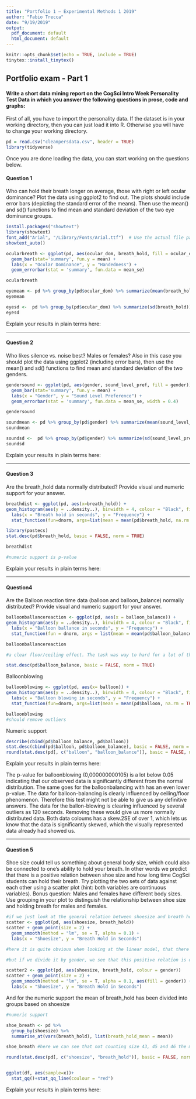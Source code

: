 ```yaml
---
title: "Portfolio 1 — Experimental Methods 1 2019"
author: "Fabio Trecca"
date: "9/19/2019"
output:
  pdf_document: default
  html_document: default
---
```


```r
knitr::opts_chunk$set(echo = TRUE, include = TRUE)
tinytex::install_tinytex()
```

## Portfolio exam - Part 1

#### Write a short data mining report on the CogSci Intro Week Personality Test Data in which you answer the following questions in prose, code and graphs:

First of all, you have to import the personality data. If the dataset is in your working directory, then you can just load it into R. Otherwise you will have to change your working directory.

```r
pd = read.csv("cleanpersdata.csv", header = TRUE)
library(tidyverse)
```

Once you are done loading the data, you can start working on the questions below.

#### Question 1

Who can hold their breath longer on average, those with right or left ocular dominance? Plot the data using ggplot2 to find out. The plots should include error bars (depicting the standard error of the means). Then use the mean() and sd() functions to find mean and standard deviation of the two eye dominance groups.


```r
install.packages("showtext")
library(showtext)
font_add("Arial", "/Library/Fonts/Arial.ttf")  # Use the actual file path
showtext_auto()

ocularbreath <- ggplot(pd, aes(ocular_dom, breath_hold, fill = ocular_dom)) +
  geom_bar(stat='summary', fun.y = mean) +
  labs(x = "Ocular Dominance", y = "Handedness") +
  geom_errorbar(stat = 'summary', fun.data = mean_se)

ocularbreath

eyemean <- pd %>% group_by(pd$ocular_dom) %>% summarize(mean(breath_hold))
eyemean

eyesd <-  pd %>% group_by(pd$ocular_dom) %>% summarize(sd(breath_hold))
eyesd

```

Explain your results in plain terms here: 

---

#### Question 2

Who likes silence vs. noise best? Males or females? Also in this case you should plot the data using ggplot2 (including error bars), then use the mean() and sd() functions to find mean and standard deviation of the two genders.

```r
gendersound <- ggplot(pd, aes(gender, sound_level_pref, fill = gender)) +
  geom_bar(stat='summary', fun.y = mean) +
  labs(x = "Gender", y = "Sound Level Preference") +
  geom_errorbar(stat = 'summary', fun.data = mean_se, width = 0.4)

gendersound

soundmean <- pd %>% group_by(pd$gender) %>% summarize(mean(sound_level_pref))
soundmean

soundsd <-  pd %>% group_by(pd$gender) %>% summarize(sd(sound_level_pref))
soundsd
```

Explain your results in plain terms here: 

---

#### Question 3

Are the breath_hold data normally distributed? Provide visual and numeric support for your answer.

```r
breathdist <- ggplot(pd, aes(x=breath_hold)) +
geom_histogram(aes(y = ..density..), binwidth = 4, colour = "Black", fill = "Red") +
  labs(x = "Breath hold in seconds", y = "Frequency") +
  stat_function(fun=dnorm, args=list(mean = mean(pd$breath_hold, na.rm = TRUE), sd(pd$breath_hold, na.rm = TRUE)), colour = "yellow", size = 3)

library(pastecs)
stat.desc(pd$breath_hold, basic = FALSE, norm = TRUE)

breathdist

#numeric support is p-value

```


Explain your results in plain terms here: 

---

#### Question4

Are the Balloon reaction time data (balloon and balloon_balance) normally distributed? Provide visual and numeric support for your answer.

```r
balloonballancereaction <- ggplot(pd, aes(x = balloon_balance)) +
geom_histogram(aes(y = ..density..), binwidth = 4, colour = "Black", fill = "Red") +
  labs(x = "Balloon ballance in seconds", y = "Frequency") +
  stat_function(fun = dnorm, args = list(mean = mean(pd$balloon_balance, na.rm = TRUE), sd(pd$balloon_balance, na.rm = TRUE)), colour = "yellow", size = 3)

balloonballancereaction

#a clear floor/ceiling effect. The task was way to hard for a lot of the participants, and way too easy for the rest

stat.desc(pd$balloon_balance, basic = FALSE, norm = TRUE)
```


Balloonblowing
```r
balloonblowing <- ggplot(pd, aes(x= balloon)) +
geom_histogram(aes(y = ..density..), binwidth = 4, colour = "Black", fill = "Red") +
  labs(x = "Balloon blowing in seconds", y = "Frequency") +
  stat_function(fun=dnorm, args=list(mean = mean(pd$balloon, na.rm = TRUE), sd(pd$balloon, na.rm = TRUE)), colour = "yellow", size = 3)

balloonblowing
#should remove outliers
```

Numeric support
```r
describe(cbind(pd$balloon_balance, pd$balloon))
stat.desc(cbind(pd$balloon, pd$balloon_balance), basic = FALSE, norm = TRUE)
round(stat.desc(pd[, c("balloon", "balloon_balance")], basic = FALSE, norm = TRUE), digits = 3) #round it to handable decimals


```


Explain your results in plain terms here: 

The p-value for balloonblowing (0,000000000105) is a lot below 0.05 indicating that our observed data is significantly different from the normal distribution. 
The same goes for the balloonbalancing with has an even lower p-value. The data for balloon-balancing is clearly influenced by ceiling/floor phenomenon. Therefore this test might not be able to give us any definitive answers. 
The data for the ballon-blowing is clearing influenced by several outliers as 120 seconds. Removing these would give us more normally distributed data. Both data coloums has a skew.2SE of over 1, which lets us know that the data is significantly skewed, which the visually represented data already had showed us. 

---

#### Question 5

Shoe size could tell us something about general body size, which could also be connected to one's ability to hold your breath. In other words we predict that there is a positive relation between shoe size and how long time CogSci students can hold their breath. Try plotting the two sets of data against each other using a scatter plot (hint: both variables are continuous variables). Bonus question: Males and females have different body sizes. Use grouping in your plot to distinguish the relationship between shoe size and holding breath for males and females.

```r
#if we just look at the general relation between shoesize and breath hold, with no regards to gender:
scatter <- ggplot(pd, aes(shoesize, breath_hold))
scatter + geom_point(size = 2) +
  geom_smooth(method = "lm", se = T, alpha = 0.1) +
  labs(x = "Shoesize", y = "Breath Hold in Seconds")

#here it is quite obvious when looking at the linear model, that there is a postive relation between body/shoe size and ability to hold your breath longer

#but if we divide it by gender, we see that this positive relation is only really true for women. For the males the relation is almost flat, indicating that there is little to no relation between the two. However, as the confidence intervals are quite large, our data might not be very representative of the real world

scatter2 <- ggplot(pd, aes(shoesize, breath_hold, colour = gender))
scatter + geom_point(size = 2) +
  geom_smooth(method = "lm", se = T, alpha = 0.1, aes(fill = gender)) +
  labs(x = "Shoesize", y = "Breath Hold in Seconds")
```

And for the numeric support the mean of breath_hold has been divided into groups based on shoesize

```r
#numeric support 

shoe_breath <- pd %>%
  group_by(shoesize) %>%
  summarise_at(vars(breath_hold), list(breath_hold_mean = mean))

shoe_breath #here we can see that not counting size 43, 45 and 46 the mean for seconds of breathhold only goes up, once again indicating the positive relation between shoesize and ability to hold breath

round(stat.desc(pd[, c("shoesize", "breath_hold")], basic = FALSE, norm = TRUE), digits = 3) #round it to handable decimals


ggplot(df, aes(sample=x))+
  stat_qq()+stat_qq_line(coulour = "red")
```


Explain your results in plain terms here: 



